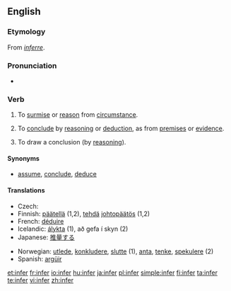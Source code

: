 ==English==

===Etymology===
From {{etyl|la}} ''[[inferre]]''.

===Pronunciation===
* {{audio|en-us-infer.ogg|Audio (US)}}

===Verb===
{{en-verb|infers|inferring|inferred}}

# {{transitive}} To [[surmise]] or [[reason]] from [[circumstance]].
# {{transitive}} To [[conclude]] by [[reason]]ing or [[deduction]], as from [[premise]]s or [[evidence]].
# {{intransitive}} To draw a conclusion (by [[reason]]ing).

====Synonyms====
* [[assume]], [[conclude]], [[deduce]]

====Translations====
{{top}}
* Czech: {{t|cs|usoudit}}
* Finnish: [[päätellä]] (1,2), [[tehdä]] [[johtopäätös]] (1,2)
* French: [[déduire]]
* Icelandic: [[álykta]] (1), að gefa í skyn (2)
* Japanese: [[推量]]する
{{mid}}
* Norwegian: [[utlede]], [[konkludere]], [[slutte]] (1), [[anta]], [[tenke]], [[spekulere]] (2)
* Spanish: [[argüir]]
{{bottom}}

[[et:infer]]
[[fr:infer]]
[[io:infer]]
[[hu:infer]]
[[ja:infer]]
[[pl:infer]]
[[simple:infer]]
[[fi:infer]]
[[ta:infer]]
[[te:infer]]
[[vi:infer]]
[[zh:infer]]